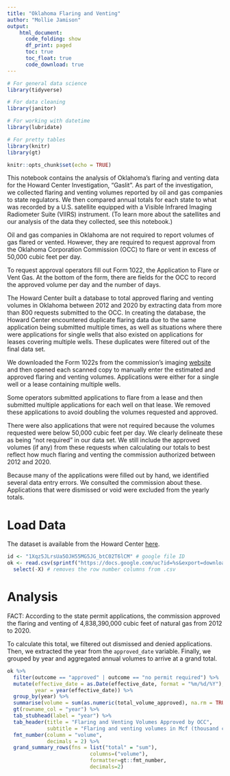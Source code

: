 ```yaml
---
title: "Oklahoma Flaring and Venting"
author: "Mollie Jamison"
output:
    html_document:
      code_folding: show
      df_print: paged
      toc: true
      toc_float: true
      code_download: true
---
```


```r

# For general data science
library(tidyverse)

# For data cleaning
library(janitor)

# For working with datetime
library(lubridate)

# For pretty tables
library(knitr)
library(gt)

knitr::opts_chunk$set(echo = TRUE)

```

This notebook contains the analysis of Oklahoma's flaring and venting data for the Howard Center Investigation, “Gaslit”. As part of the investigation, we collected flaring and venting volumes reported by oil and gas companies to state regulators. We then compared annual totals for each state to what was recorded by a U.S. satellite equipped with a Visible Infrared Imaging Radiometer Suite (VIIRS) instrument. (To learn more about the satellites and our analysis of the data they collected, see this notebook.) 

Oil and gas companies in Oklahoma are not required to report volumes of gas flared or vented. However, they are required to request approval from the Oklahoma Corporation Commission (OCC) to flare or vent in excess of 50,000 cubic feet per day.  

To request approval operators fill out Form 1022, the Application to Flare or Vent Gas. At the bottom of the form, there are fields for the OCC to record the approved volume per day and the number of days.

The Howard Center built a database to total approved flaring and venting volumes in Oklahoma between 2012 and 2020 by extracting data from more than 800 requests submitted to the OCC. In creating the database, the Howard Center encountered duplicate flaring data due to the same application being submitted multiple times, as well as situations where there were applications for single wells that also existed on applications for leases covering multiple wells. These duplicates were filtered out of the final data set.

We downloaded the Form 1022s from the commission’s imaging [website](https://imaging.occ.ok.gov/imaging/OGWellRecords.aspx) and then opened each scanned copy to manually enter the estimated and approved flaring and venting volumes. Applications were either for a single well or a lease containing multiple wells.

Some operators submitted applications to flare from a lease and then submitted multiple applications for each well on that lease. We removed these  applications to avoid doubling the volumes requested and approved. 

There were also applications that were not required because the volumes requested were below 50,000 cubic feet per day. We clearly delineate these as being “not required” in our data set. We still include the approved volumes (if any) from these requests when calculating our totals to best reflect how much flaring and venting the commission authorized between 2012 and 2020. 

Because many of the applications were filled out by hand, we identified several data entry errors. We consulted the commission about these. Applications that were dismissed or void were excluded from the yearly totals. 

# Load Data

The dataset is available from the Howard Center [here](https://drive.google.com/file/d/1Xqz5JLrsUa5OJH55MG5JG_btC02T6lCM/view?usp=sharing). 

```r

id <- "1Xqz5JLrsUa5OJH55MG5JG_btC02T6lCM" # google file ID
ok <- read.csv(sprintf("https://docs.google.com/uc?id=%s&export=download", id)) %>%
  select(-X) # removes the row number columns from .csv

```

# Analysis

FACT: According to the state permit applications, the commission approved the flaring and venting of 4,838,390,000 cubic feet of natural gas from 2012 to 2020.

To calculate this total, we filtered out dismissed and denied applications. Then, we extracted the year from the `approved_date` variable. Finally,  we grouped by year and aggregated annual volumes to arrive at a grand total. 


```r

ok %>%
  filter(outcome == "approved" | outcome == "no permit required") %>%
  mutate(effective_date = as.Date(effective_date, format = "%m/%d/%Y"),
         year = year(effective_date)) %>%
  group_by(year) %>%
  summarise(volume = sum(as.numeric(total_volume_approved), na.rm = TRUE)) %>%
  gt(rowname_col = "year") %>%
  tab_stubhead(label = "year") %>%
  tab_header(title = "Flaring and Venting Volumes Approved by OCC",
             subtitle = "Flaring and venting volumes in Mcf (thousand cubic feet)") %>%
  fmt_number(column = "volume",
             decimals = 2) %>%
  grand_summary_rows(fns = list("total" = "sum"), 
                           columns=("volume"), 
                           formatter=gt::fmt_number, 
                           decimals=2)



```

